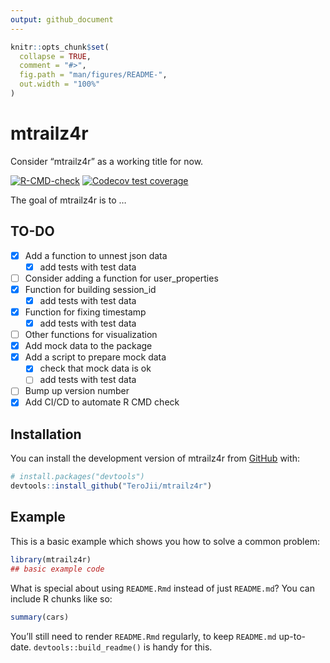```yaml
---
output: github_document
---
```


<!-- README.md is generated from README.Rmd. Please edit that file -->

```r
knitr::opts_chunk$set(
  collapse = TRUE,
  comment = "#>",
  fig.path = "man/figures/README-",
  out.width = "100%"
)
```

# mtrailz4r

Consider "mtrailz4r" as a working title for now.

<!-- badges: start -->
[![R-CMD-check](https://github.com/TeroJii/mtrailz4r/actions/workflows/R-CMD-check.yaml/badge.svg)](https://github.com/TeroJii/mtrailz4r/actions/workflows/R-CMD-check.yaml)
[![Codecov test coverage](https://codecov.io/gh/TeroJii/mtrailz4r/branch/main/graph/badge.svg)](https://app.codecov.io/gh/TeroJii/mtrailz4r?branch=main)
<!-- badges: end -->

The goal of mtrailz4r is to ...

## TO-DO

- [x] Add a function to unnest json data
  - [x] add tests with test data
- [ ] Consider adding a function for user_properties
- [x] Function for building session_id
  - [x] add tests with test data
- [x] Function for fixing timestamp
  - [x] add tests with test data
- [ ] Other functions for visualization
- [x] Add mock data to the package
- [x] Add a script to prepare mock data
  - [x] check that mock data is ok
  - [ ] add tests with test data
- [ ] Bump up version number
- [x] Add CI/CD to automate R CMD check

## Installation

You can install the development version of mtrailz4r from [GitHub](https://github.com/) with:

``` r
# install.packages("devtools")
devtools::install_github("TeroJii/mtrailz4r")
```

## Example

This is a basic example which shows you how to solve a common problem:

```r
library(mtrailz4r)
## basic example code
```

What is special about using `README.Rmd` instead of just `README.md`? You can include R chunks like so:

```r
summary(cars)
```

You'll still need to render `README.Rmd` regularly, to keep `README.md` up-to-date. `devtools::build_readme()` is handy for this.
